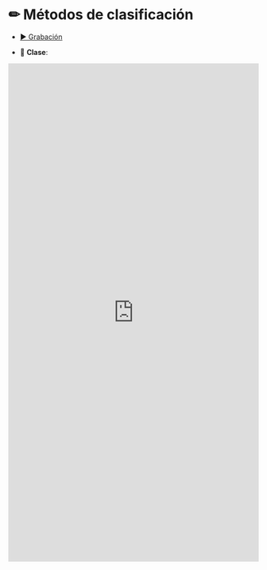 # &#9999; Métodos de clasificación {-}

* <a href="https://www.google.cl" target="_blank">&#9654; Grabación</a>

* &#128196; **Clase**:

<iframe src="https://docs.google.com/gview?url=https://admisionyregistros.uc.cl/images/pdf/folletos_carreras/estadistica.pdf&embedded=true" style="width:100%; height:1000px;" frameborder="0">PDF de la clase</iframe>
